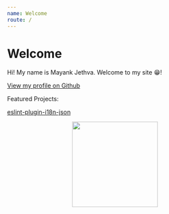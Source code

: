 ```yaml
---
name: Welcome
route: /
---
```


# Welcome

Hi! My name is Mayank Jethva. Welcome to my site 😁!

[View my profile on Github](https://github.com/mayank23)

Featured Projects:

[eslint-plugin-i18n-json](https://github.com/godaddy/eslint-plugin-i18n-json)
<p align="center">
  <img src="https://github.com/godaddy/eslint-plugin-i18n-json/raw/master/assets/logo-transparent.png" width="200"/>
</p>